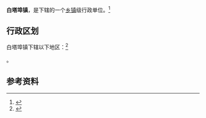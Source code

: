 {{中国乡级行政区|32/07/22/101/000}}

'''白塔埠镇'''，是{{PRC admin/fullname|32/07/22/101/000|3}}下辖的一个[[乡镇|乡镇]]级行政单位。<ref>{{PRC admin/ref sgc|{{PRC admin/parent|32/07/22/101/000}}}}</ref>

== 行政区划 ==

白塔埠镇下辖以下地区：<ref>{{PRC admin/ref sgc|32/07/22/101/000}}</ref>

{{PRC admin/children|32/07/22/101/000}}。

== 参考资料 ==

{{reflist}}

{{行政区划小作品}}
{{PRC admin/navcat|32/07/22/101/000}}